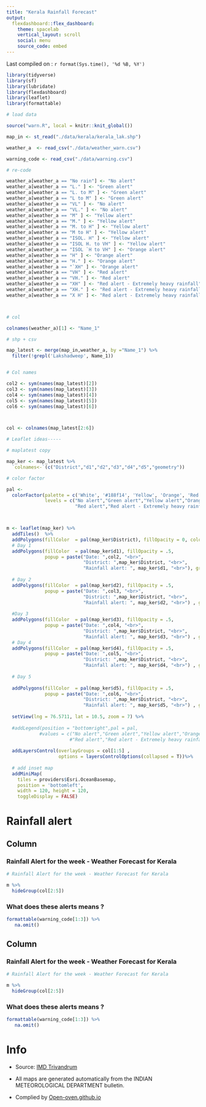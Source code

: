 ```yaml
---
title: "Kerala Rainfall Forecast"
output: 
  flexdashboard::flex_dashboard:
    theme: spacelab
    vertical_layout: scroll
    social: menu
    source_code: embed
---
```

Last compiled on : `r format(Sys.time(), '%d %B, %Y')`



```r

library(tidyverse)
library(sf)
library(lubridate)
library(flexdashboard)
library(leaflet)
library(formattable)

# load data

source("warn.R", local = knitr::knit_global())

map_in <- st_read("./data/kerala/kerala_lak.shp")

weather_a  <- read_csv("./data/weather_warn.csv")

warning_code <- read_csv("./data/warning.csv")

# re-code

weather_a[weather_a == "No rain"] <- "No alert"
weather_a[weather_a == "L." ] <- "Green alert"
weather_a[weather_a == "L. to M" ] <- "Green alert"
weather_a[weather_a == "L to M" ] <- "Green alert"
weather_a[weather_a == "VL" ] <- "No alert"
weather_a[weather_a == "VL." ] <- "No alert"
weather_a[weather_a == "M" ] <- "Yellow alert"
weather_a[weather_a == "M." ] <- "Yellow alert"
weather_a[weather_a == "M. to H" ] <- "Yellow alert"
weather_a[weather_a == "M to H" ] <- "Yellow alert"
weather_a[weather_a == "ISOL. H" ] <- "Yellow alert"
weather_a[weather_a == "ISOL H. to VH" ] <- "Yellow alert"
weather_a[weather_a == "ISOL `H to VH" ] <- "Orange alert"
weather_a[weather_a == "H" ] <- "Orange alert"
weather_a[weather_a == "H." ] <- "Orange alert"
weather_a[weather_a == "`XH" ] <- "Orange alert"
weather_a[weather_a == "VH" ] <- "Red alert"
weather_a[weather_a == "VH." ] <- "Red alert"
weather_a[weather_a == "XH" ] <- "Red alert - Extremely heavy rainfall"
weather_a[weather_a == "XH." ] <- "Red alert - Extremely heavy rainfall"
weather_a[weather_a == "X H" ] <- "Red alert - Extremely heavy rainfall"



# col

colnames(weather_a)[1] <- "Name_1"

# shp + csv

map_latest <- merge(map_in,weather_a, by ="Name_1") %>% 
  filter(!grepl('Lakshadweep', Name_1))


# Col names

col2 <- sym(names(map_latest)[2])
col3 <- sym(names(map_latest)[3])
col4 <- sym(names(map_latest)[4])
col5 <- sym(names(map_latest)[5])
col6 <- sym(names(map_latest)[6])



col <- colnames(map_latest[2:6])

# Leaflet ideas-----

# maplatest copy

map_ker <- map_latest %>% 
  `colnames<-`(c("District","d1","d2","d3","d4","d5","geometry"))

# color factor

pal <- 
  colorFactor(palette = c('White', '#188f14', 'Yellow', 'Orange', 'Red', '#8B0000'), 
              levels = c("No alert","Green alert","Yellow alert","Orange alert",
                         "Red alert","Red alert - Extremely heavy rainfall"))



m <- leaflet(map_ker) %>% 
  addTiles()  %>% 
  addPolygons(fillColor  = pal(map_ker$District), fillOpacity = 0, color = "black") %>%
  # Day 1
  addPolygons(fillColor  = pal(map_ker$d1), fillOpacity = .5,
              popup = paste("Date: ",col2, "<br>",
                            "District: ",map_ker$District, "<br>",
                            "Rainfall alert: ", map_ker$d1, "<br>"), group = col[1]) %>% 
  
  # Day 2
  addPolygons(fillColor  = pal(map_ker$d2), fillOpacity = .5,
              popup = paste("Date: ",col3, "<br>",
                            "District: ",map_ker$District, "<br>",
                            "Rainfall alert: ", map_ker$d2, "<br>") , group = col[2]) %>% 
  
  #Day 3
  addPolygons(fillColor  = pal(map_ker$d3), fillOpacity = .5,
              popup = paste("Date: ",col4, "<br>",
                            "District: ",map_ker$District, "<br>",
                            "Rainfall alert: ", map_ker$d3, "<br>") , group = col[3]) %>% 
  # Day 4
  addPolygons(fillColor  = pal(map_ker$d4), fillOpacity = .5,
              popup = paste("Date: ",col5, "<br>",
                            "District: ",map_ker$District, "<br>",
                            "Rainfall alert: ", map_ker$d4, "<br>") , group = col[4]) %>% 
  
  # Day 5
  
  addPolygons(fillColor  = pal(map_ker$d5), fillOpacity = .5,
              popup = paste("Date: ",col6, "<br>",
                            "District: ",map_ker$District, "<br>",
                            "Rainfall alert: ", map_ker$d5, "<br>") , group = col[5]) %>% 
  
  setView(lng = 76.5711, lat = 10.5, zoom = 7) %>%
  
  #addLegend(position = "bottomright",pal = pal,
            #values = c("No alert","Green alert","Yellow alert","Orange alert",
                       #"Red alert","Red alert - Extremely heavy rainfall") ) %>% 
  
  addLayersControl(overlayGroups = col[1:5] ,
                   options = layersControlOptions(collapsed = T))%>% 
  
  # add inset map
  addMiniMap(
    tiles = providers$Esri.OceanBasemap,
    position = 'bottomleft', 
    width = 120, height = 120,
    toggleDisplay = FALSE)
```



Rainfall alert 
=====================================  

Column {.tabset }
-----------------------------------------------------------------------

### Rainfall Alert for the week - Weather Forecast for Kerala {.no-mobile}

```r
# Rainfall Alert for the week - Weather Forecast for Kerala

m %>% 
  hideGroup(col[2:5])
```


### What does these alerts means ? {.no-mobile}

```r
formattable(warning_code[1:3]) %>% 
   na.omit()
```


Column {.tabset .mobile }
-----------------------------------------------------------------------

### Rainfall Alert for the week - Weather Forecast for Kerala 

```r
# Rainfall Alert for the week - Weather Forecast for Kerala

m %>% 
  hideGroup(col[2:5])
```


### What does these alerts means ? 

```r
formattable(warning_code[1:3]) %>% 
   na.omit()
```

Info 
=====================================  


* Source: [IMD Trivandrum](https://mausam.imd.gov.in/thiruvananthapuram)

* All maps are generated automatically from the INDIAN METEOROLOGICAL DEPARTMENT bulletin.

* Complied by [Open-oven.github.io](https://Open-oven.github.io)
